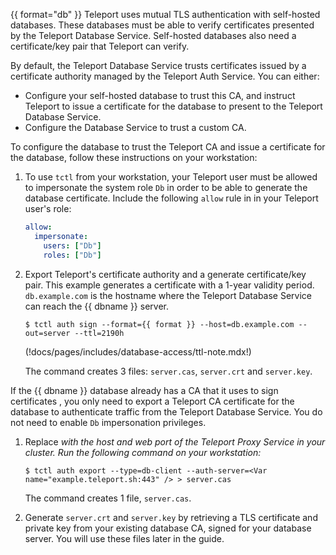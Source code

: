 {{ format="db" }}
Teleport uses mutual TLS authentication with self-hosted databases. These
databases must be able to verify certificates presented by the Teleport Database
Service. Self-hosted databases also need a certificate/key pair that Teleport
can verify.

By default, the Teleport Database Service trusts certificates issued by a
certificate authority managed by the Teleport Auth Service. You can either:
- Configure your self-hosted database to trust this CA, and instruct Teleport to
  issue a certificate for the database to present to the Teleport Database
  Service.
- Configure the Database Service to trust a custom CA.

To configure the database to trust the Teleport CA and issue a certificate for
the database, follow these instructions on your workstation:

1. To use `tctl` from your workstation, your Teleport user must be allowed to
   impersonate the system role `Db` in order to be able to generate the database
   certificate. Include the following `allow` rule in in your Teleport user's
   role:

   ```yaml
   allow:
     impersonate:
       users: ["Db"]
       roles: ["Db"]
   ```

1. Export Teleport's certificate authority and a generate certificate/key pair.
   This example generates a certificate with a 1-year validity period.
   `db.example.com` is the hostname where the Teleport Database Service can
   reach the {{ dbname }} server.

   ```code
   $ tctl auth sign --format={{ format }} --host=db.example.com --out=server --ttl=2190h
   ```

   (!docs/pages/includes/database-access/ttl-note.mdx!)

   The command creates 3 files: `server.cas`, `server.crt` and `server.key`.

If the {{ dbname }} database already has a CA that it uses to sign certificates
, you only need to export a Teleport CA certificate for the database to
authenticate traffic from the Teleport Database Service. You do not need to
enable `Db` impersonation privileges.

1. Replace <Var name="example.teleport.sh:443" /> with the host and web port of
   the Teleport Proxy Service in your cluster. Run the following command on your
   workstation:

   ```code
   $ tctl auth export --type=db-client --auth-server=<Var name="example.teleport.sh:443" /> > server.cas
   ```

   The command creates 1 file, `server.cas`.

1. Generate `server.crt` and `server.key` by retrieving a TLS certificate and
   private key from your existing database CA, signed for your database server.
   You will use these files later in the guide.

